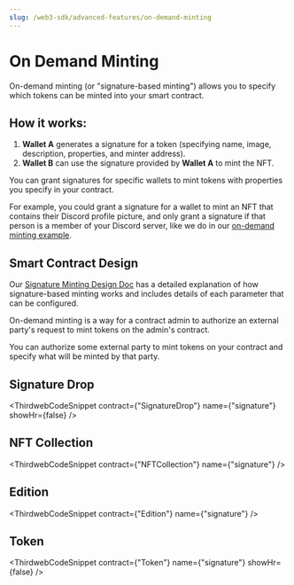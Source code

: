 ---
slug: /web3-sdk/advanced-features/on-demand-minting
---


# On Demand Minting

On-demand minting (or "signature-based minting") allows you to specify which tokens can be minted into your smart contract.

## How it works:

1. **Wallet A** generates a signature for a token (specifying name, image, description, properties, and minter address).
2. **Wallet B** can use the signature provided by **Wallet A** to mint the NFT.

You can grant signatures for specific wallets to mint tokens with properties you specify in your contract.

For example, you could grant a signature for a wallet to mint an NFT that contains their Discord profile picture,
and only grant a signature if that person is a member of your Discord server,
like we do in our [on-demand minting example](https://github.com/thirdweb-example/community-rewards).

## Smart Contract Design

Our [Signature Minting Design Doc](https://portal.thirdweb.com/contracts/design/SignatureMint)
has a detailed explanation of how signature-based minting works and includes details of each parameter that can be configured.

On-demand minting is a way for a contract admin to authorize an external party's request to mint tokens on the admin's contract.

You can authorize some external party to mint tokens on your contract and specify what will be minted by that party.

## Signature Drop

<ThirdwebCodeSnippet
  contract={"SignatureDrop"}
  name={"signature"}
  showHr={false}
/>

<div style={{ maxWidth: "fit-content" }}>
  <DeployThisContractButton
    link={"https://thirdweb.com/contracts/new/pre-built/drop/signature-drop"}
    contractType="signature-drop"
  />
</div>

## NFT Collection

<ThirdwebCodeSnippet contract={"NFTCollection"} name={"signature"} />

<div style={{ maxWidth: "fit-content" }}>
  <DeployThisContractButton
    link={"https://thirdweb.com/contracts/new/pre-built/token/nft-collection"}
    contractType="nft-collection"
    showHr={false}
  />
</div>

## Edition

<ThirdwebCodeSnippet contract={"Edition"} name={"signature"} />

<div style={{ maxWidth: "fit-content" }}>
  <DeployThisContractButton
    link={"https://thirdweb.com/contracts/new/pre-built/token/edition"}
    contractType="edition"
    showHr={false}
  />
</div>

## Token

<ThirdwebCodeSnippet contract={"Token"} name={"signature"} showHr={false} />

<div style={{ maxWidth: "fit-content" }}>
  <DeployThisContractButton
    link={"https://thirdweb.com/contracts/new/pre-built/token/token"}
    contractType="token"
  />
</div>
